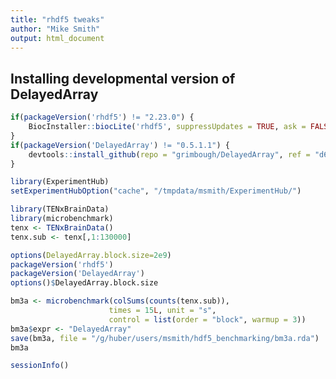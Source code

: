 ```yaml
---
title: "rhdf5 tweaks"
author: "Mike Smith"
output: html_document
---
```


## Installing developmental version of **DelayedArray**
 
```r

if(packageVersion('rhdf5') != "2.23.0") {
    BiocInstaller::biocLite('rhdf5', suppressUpdates = TRUE, ask = FALSE)
}
if(packageVersion('DelayedArray') != "0.5.1.1") {
    devtools::install_github(repo = "grimbough/DelayedArray", ref = "d61695b",  quiet = TRUE, force = TRUE)
}

library(ExperimentHub)
setExperimentHubOption("cache", "/tmpdata/msmith/ExperimentHub/")
```

```r
library(TENxBrainData)
library(microbenchmark)
tenx <- TENxBrainData()
tenx.sub <- tenx[,1:130000]
```

```r
options(DelayedArray.block.size=2e9)
packageVersion('rhdf5')
packageVersion('DelayedArray')
options()$DelayedArray.block.size

bm3a <- microbenchmark(colSums(counts(tenx.sub)), 
                      times = 15L, unit = "s",
                      control = list(order = "block", warmup = 3))
bm3a$expr <- "DelayedArray"
save(bm3a, file = "/g/huber/users/msmith/hdf5_benchmarking/bm3a.rda")
bm3a
```

```r
sessionInfo()
```